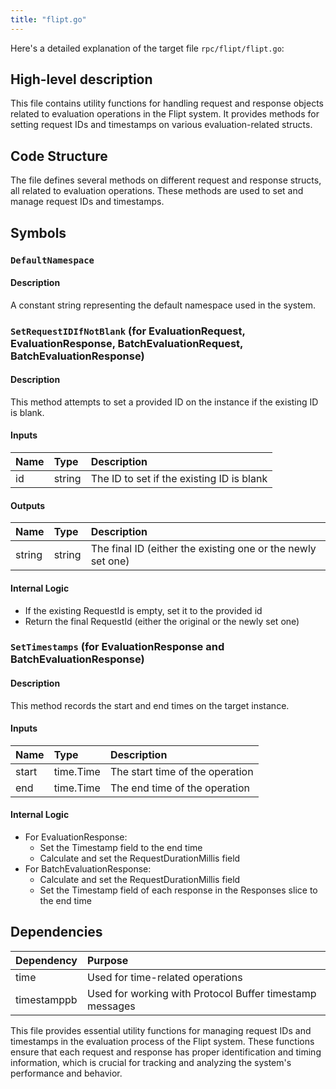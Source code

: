 ```yaml
---
title: "flipt.go"
---
```


Here's a detailed explanation of the target file `rpc/flipt/flipt.go`:

## High-level description
This file contains utility functions for handling request and response objects related to evaluation operations in the Flipt system. It provides methods for setting request IDs and timestamps on various evaluation-related structs.

## Code Structure
The file defines several methods on different request and response structs, all related to evaluation operations. These methods are used to set and manage request IDs and timestamps.

## Symbols

### `DefaultNamespace`
#### Description
A constant string representing the default namespace used in the system.

### `SetRequestIDIfNotBlank` (for EvaluationRequest, EvaluationResponse, BatchEvaluationRequest, BatchEvaluationResponse)
#### Description
This method attempts to set a provided ID on the instance if the existing ID is blank.

#### Inputs
| Name | Type | Description |
|:-----|:-----|:------------|
| id | string | The ID to set if the existing ID is blank |

#### Outputs
| Name | Type | Description |
|:-----|:-----|:------------|
| string | string | The final ID (either the existing one or the newly set one) |

#### Internal Logic
- If the existing RequestId is empty, set it to the provided id
- Return the final RequestId (either the original or the newly set one)

### `SetTimestamps` (for EvaluationResponse and BatchEvaluationResponse)
#### Description
This method records the start and end times on the target instance.

#### Inputs
| Name | Type | Description |
|:-----|:-----|:------------|
| start | time.Time | The start time of the operation |
| end | time.Time | The end time of the operation |

#### Internal Logic
- For EvaluationResponse:
  - Set the Timestamp field to the end time
  - Calculate and set the RequestDurationMillis field
- For BatchEvaluationResponse:
  - Calculate and set the RequestDurationMillis field
  - Set the Timestamp field of each response in the Responses slice to the end time

## Dependencies
| Dependency | Purpose |
|:-----------|:--------|
| time | Used for time-related operations |
| timestamppb | Used for working with Protocol Buffer timestamp messages |

This file provides essential utility functions for managing request IDs and timestamps in the evaluation process of the Flipt system. These functions ensure that each request and response has proper identification and timing information, which is crucial for tracking and analyzing the system's performance and behavior.